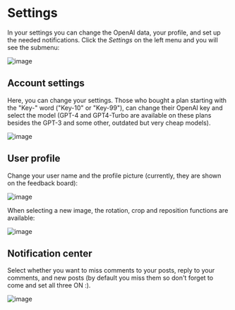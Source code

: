 
# Settings
In your settings you can change the OpenAI data, your profile, and set up the needed notifications. Click the *Settings* on the left menu and you will see the submenu:

![image](https://github.com/StubbornDeer/enum-docs-nextra/assets/91156314/e70600ea-3cb4-4cec-9d97-b91771aacfd7)


## Account settings

Here, you can change your settings. Those who bought a plan starting with the "Key-" word ("Key-10" or "Key-99"), can change their OpenAI key and select the model (GPT-4 and GPT4-Turbo are available on these plans besides the GPT-3 and some other, outdated but very cheap models).

![image](https://github.com/StubbornDeer/enum-docs-nextra/assets/91156314/a69b13a3-22dc-401e-a419-c5dd7e398caf)

## User profile

Change your user name and the profile picture (currently, they are shown on the feedback board):

![image](https://github.com/StubbornDeer/enum-docs-nextra/assets/91156314/a02c2002-67db-45bf-a68e-bf2c7627bea0)

When selecting a new image, the rotation, crop and reposition functions are available:

![image](https://github.com/StubbornDeer/enum-docs-nextra/assets/91156314/ab61a2b4-5492-4256-889c-fcf98dd61dac)

## Notification center

Select whether you want to miss comments to your posts, reply to your comments, and new posts (by default you miss them so don't forget to come and set all three ON :).

![image](https://github.com/StubbornDeer/enum-docs-nextra/assets/91156314/739736a9-503d-497f-8d62-7845ee8795b2)
